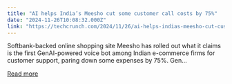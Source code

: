 ```yaml
---
title: "AI helps India’s Meesho cut some customer call costs by 75%"
date: "2024-11-26T10:08:32.000Z"
link: "https://techcrunch.com/2024/11/26/ai-helps-indias-meesho-cut-customer-call-costs-by-75/"
---
```


Softbank-backed online shopping site Meesho has rolled out what it claims is the first GenAI-powered voice bot among Indian e-commerce firms for customer support, paring down some expenses by 75%. Gen...

[Read more](https://techcrunch.com/2024/11/26/ai-helps-indias-meesho-cut-customer-call-costs-by-75/)
